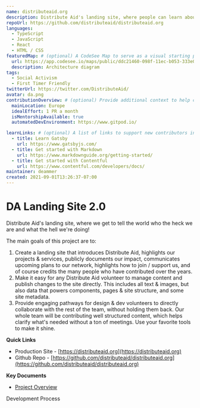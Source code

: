 ```yaml
---
name: distributeaid.org
description: Distribute Aid's landing site, where people can learn about our organization, mission, and wonderful volunteers.
repoUrl: https://github.com/distributeaid/distributeaid.org
languages:
  - TypeScript
  - JavaScript
  - React
  - HTML / CSS
featuredMap: # (optional) A CodeSee Map to serve as a visual starting point for contributors
  url: https://app.codesee.io/maps/public/ddc21460-098f-11ec-b053-333e0b8cd199
  description: Architecture diagram
tags:
  - Social Activism
  - First Timer Friendly
twitterUrl: https://twitter.com/DistributeAid/
avatar: da.png
contributionOverview: # (optional) Provide additional context to help contributors match well with your project
  mainLocation: Europe
  idealEffort: 1 PR a month
  isMentorshipAvailable: true
  automatedDevEnvironment: https://www.gitpod.io/

learnLinks: # (optional) A list of links to support new contributors in learning about your project and tech stack and culture / community
  - title: Learn Gatsby
    url: https://www.gatsbyjs.com/
  - title: Get started with Markdown
    url: https://www.markdownguide.org/getting-started/
  - title: Get started with Contentful
    url: https://www.contentful.com/developers/docs/
maintainer: deammer
created: 2021-09-01T13:26:37-07:00
---
```


<Overview>


 
# DA Landing Site 2.0

Distribute Aid's landing site, where we get to tell the world who the heck we are and what the hell we're doing!

The main goals of this project are to:

1. Create a landing site that introduces Distribute Aid, highlights our projects & services, publicly documents our impact, communicates upcoming plans to our network, highlights how to join / support us, and of course credits the many people who have contributed over the years.
2. Make it easy for any Distribute Aid volunteer to manage content and publish changes to the site directly. This includes all text & images, but also data that powers components, pages & site structure, and some site metadata.
3. Provide engaging pathways for design & dev volunteers to directly collaborate with the rest of the team, without holding them back.  Our whole team will be contributing well structured content, which helps clarify what's needed without a ton of meetings.  Use your favorite tools to make it shine.

**Quick Links**

* Production Site - [https://distributeaid.org](https://distributeaid.org)
* Github Repo - [https://github.com/distributeaid/distributeaid.org](https://github.com/distributeaid/distributeaid.org)

**Key Documents**

* [Project Overview](https://www.notion.so/distributeaid/Landing-2-0-c85002a23d94423bb79f4c64802c4c47)


Development Process
